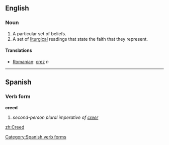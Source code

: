 ==English==

===Noun===
#A particular set of beliefs.
#A set of [[liturgical]] readings that state the faith that they represent.
====Translations====
*[[Romanian]]: [[crez]] ''n''

----

==Spanish==
===Verb form===
'''creed'''

# ''second-person plural imperative of [[creer]]''
[[Category:Spanish verb forms]]
[[zh:Creed]]
